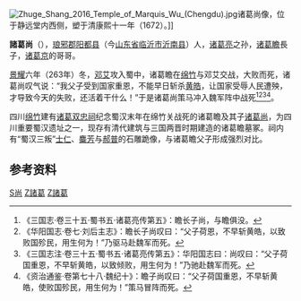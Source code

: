 [[File:Zhuge_Shang_2016_Temple_of_Marquis_Wu_(Chengdu).jpg|thumb]]诸葛尚像，位于静远堂内西侧，塑于清康熙十一年（1672）。]]

'''諸葛尚'''（{{bd|？||263年|catIdx=Z諸葛}}），[[琅邪郡|琅邪郡]][[阳都县|阳都县]]（今[[山东省|山东省]][[临沂市|临沂市]][[沂南县|沂南县]]）人，[[诸葛亮|诸葛亮]]之孙，[[诸葛瞻|诸葛瞻]]長子，[[诸葛京|诸葛京]]的哥哥。

[[景耀|景耀]]六年（263年）冬，[[邓艾|邓艾]]攻入蜀中，诸葛瞻在[[绵竹|绵竹]]与邓艾交战，大败而死，诸葛尚叹气说：“我父子受到国家重恩，不能早日斩杀[[黃皓_(宦官)|黄皓]]，让国家受辱人民遭殃，才导致今天的失败，还活着干什么！”于是诸葛尚策马冲入魏军阵中战死<ref>《三国志·卷三十五·蜀书五·诸葛亮传第五》：瞻长子尚，与瞻俱没。</ref><ref>《华阳国志·卷七·刘后主志》：瞻长子尚叹曰：“父子荷恩，不早斩黄皓，以致败国殄民，用生何为！”乃驱马赴魏军而死。</ref><ref>《三国志注·卷三十五·蜀书五·诸葛亮传第五》：华阳国志曰：尚叹曰：“父子荷国重恩，不早斩黄皓，以致倾败，用生何为！”乃驰赴魏军而死。</ref><ref>《资治通鉴·卷第七十八·魏纪十》：瞻子尚叹曰：“父子荷国重恩，不早斩黄皓，使败国殄民，用生何为！”策马冒阵而死。</ref>。

四川[[绵竹|绵竹]]建有[[诸葛双忠祠|诸葛双忠祠]]纪念蜀汉末年在绵竹关战死的诸葛瞻及其子[[诸葛尚|诸葛尚]]，为四川重要蜀汉遗址之一，现存有清代建筑与三国两晋时期建造的诸葛瞻墓冢。祠内有“蜀汉三叛”[[士仁|士仁]]、[[麋芳|麋芳]]与[[郝普|郝普]]的石雕跪像，与诸葛瞻父子形成强烈对比。

==参考资料==
{{reflist}}

{{DEFAULTSORT:Zhuge Shang}}
[[Category:琅邪诸葛氏|S尚]]
[[Category:蜀漢軍事人物|Z諸葛]]
[[Category:三國戰爭身亡者|Z諸葛]]